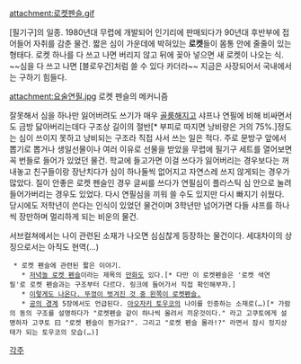 attachment:로켓펜슬.gif

[필기구]의 일종. 1980년대 무렵에 개발되어 인기리에 판매되다가 90년대 후반부에 접어들어 자취를 감춘 물건. 짧은 심이 가운데에 박혀있는 '''로켓'''들이 몸통 안에 줄줄이 있는 형태다. 로켓 하나를 다 쓰고 나면 버리지 않고 뒤에 꽂아 넣으면 새 로켓이 나오는 식. ~~심을 다 쓰고 나면 [블로우건]처럼 쓸 수 있다 카더라~~ 지금은 사장되어서 국내에서는 구하기 힘들다.

attachment:요술연필.jpg
로켓 펜슬의 메커니즘

잘못해서 심을 하나만 잃어버려도 쓰기가 매우 [[골룸]]해지고 샤프나 연필에 비해 비싸면서도 금방 닳아버리는데다 구조상 길이의 절반[* 부피로 따지면 낭비량은 거의 75%.]정도는 심이 쓰이지 못하고 낭비되는 구조라 직접 사서 쓰는 일은 적다. 주로 문방구 앞에서 뽑기로 뽑거나 생일선물이나 여러 이유로 선물을 받았을 무렵에 필기구 세트를 열어보면 꼭 번들로 들어가 있었던 물건. 학교에 들고가면 이걸 쓰다가 잃어버리는 경우보다는 꺼내놓고 친구들이랑 장난치다가 심이 하나둘씩 없어지고 자연스레 쓰지 않게되는 경우가 많았다. 질이 안좋은 로켓 펜슬인 경우 글씨를 쓰다가 연필심이 플라스틱 심 안으로 눌려들어가버리는 경우도 있었다. 다시 연필심을 끼워 쓸 수도 있지만 다시 빠지기 쉬웠다. 당시에도 저학년이 쓴다는 인식이 있었던 물건이며 3학년만 넘어가면 다들 샤프를 하나씩 장만하며 멀리하게 되는 비운의 물건.

서브컬쳐에서는 나이 관련된 소재가 나오면 심심찮게 등장하는 물건이다. 세대차이의 상징으로서는 아직도 현역(...)

  * 로켓 펜슬에 관련된 짧은 이야기.
    * [http://caved.tistory.com/120 저녁놀 로켓 펜슬]이라는 제목의 [[만화]]도 있다.[* 다만 이 로켓펜슬은 '로켓 색연필'로 로켓 펜슬과는 구조부터 다르다. 링크에 들어가서 직접 확인해부자.]
    * [http://cfile24.uf.tistory.com/R480x0/204C0B184D00D910340C43 이렇게도 나온다. 뚜껑이 벗겨진 것 중 왼쪽이 로켓펜슬.]
    * [[공의 경계]] 5장에서도 언급된다. [[아오자키 토우코]]의 나이를 인증하는 소재로(…)[* 가람의 동의 구조를 설명하다가 "로켓펜슬 같이 하나씩 올려서 끼운것이다." 라고 고쿠토에게 설명하자 고쿠토 曰 "로켓 펜슬이 뭔가요?". 그리고 "로켓 펜슬 몰라!?" 라면서 잠시 정지상태가 되는 토우코의 모습(…)]


[[각주]]
